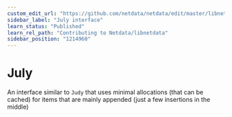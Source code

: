 ```yaml
---
custom_edit_url: "https://github.com/netdata/netdata/edit/master/libnetdata/july/README.md"
sidebar_label: "July interface"
learn_status: "Published"
learn_rel_path: "Contributing to Netdata/libnetdata"
sidebar_position: "1214960"
---
```




# July

An interface similar to `Judy` that uses minimal allocations (that can be cached)
for items that are mainly appended (just a few insertions in the middle)

